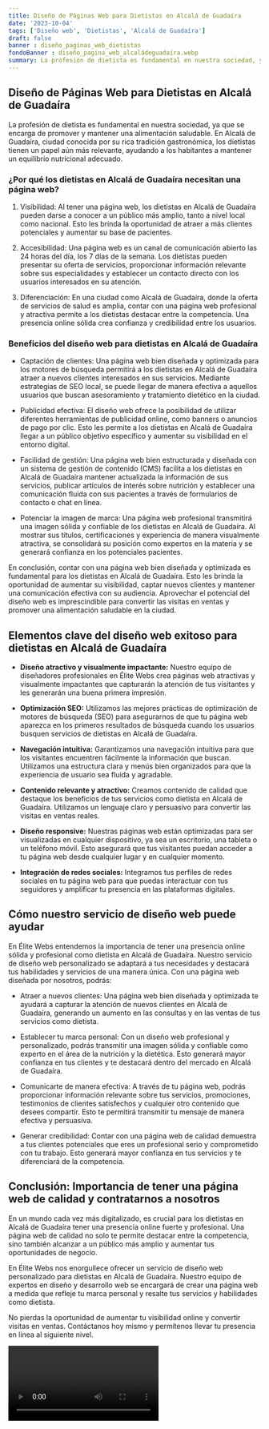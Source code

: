 ```yaml
---
title: Diseño de Páginas Web para Dietistas en Alcalá de Guadaíra
date: '2023-10-04'
tags: ['Diseño web', 'Dietistas', 'Alcalá de Guadaíra']
draft: false
banner : diseño_paginas_web_dietistas
fondoBanner : diseño_pagina_web_alcaládeguadaíra.webp
summary: La profesión de dietista es fundamental en nuestra sociedad, ya que se encarga de promover y mantener una alimentación saludable. En Alcalá de Guadaíra, ciudad conocida por su rica tradición gastronómica, los dietistas tienen un papel aún más relevante, ayudando a los habitantes a mantener un equilibrio nutricional adecuado.
---
```


## Diseño de Páginas Web para Dietistas en Alcalá de Guadaíra

La profesión de dietista es fundamental en nuestra sociedad, ya que se encarga de promover y mantener una alimentación saludable. En Alcalá de Guadaíra, ciudad conocida por su rica tradición gastronómica, los dietistas tienen un papel aún más relevante, ayudando a los habitantes a mantener un equilibrio nutricional adecuado.

### ¿Por qué los dietistas en Alcalá de Guadaíra necesitan una página web?

1. Visibilidad: Al tener una página web, los dietistas en Alcalá de Guadaíra pueden darse a conocer a un público más amplio, tanto a nivel local como nacional. Esto les brinda la oportunidad de atraer a más clientes potenciales y aumentar su base de pacientes.

2. Accesibilidad: Una página web es un canal de comunicación abierto las 24 horas del día, los 7 días de la semana. Los dietistas pueden presentar su oferta de servicios, proporcionar información relevante sobre sus especialidades y establecer un contacto directo con los usuarios interesados en su atención.

3. Diferenciación: En una ciudad como Alcalá de Guadaíra, donde la oferta de servicios de salud es amplia, contar con una página web profesional y atractiva permite a los dietistas destacar entre la competencia. Una presencia online sólida crea confianza y credibilidad entre los usuarios.

### Beneficios del diseño web para dietistas en Alcalá de Guadaíra

- Captación de clientes: Una página web bien diseñada y optimizada para los motores de búsqueda permitirá a los dietistas en Alcalá de Guadaíra atraer a nuevos clientes interesados en sus servicios. Mediante estrategias de SEO local, se puede llegar de manera efectiva a aquellos usuarios que buscan asesoramiento y tratamiento dietético en la ciudad.

- Publicidad efectiva: El diseño web ofrece la posibilidad de utilizar diferentes herramientas de publicidad online, como banners o anuncios de pago por clic. Esto les permite a los dietistas en Alcalá de Guadaíra llegar a un público objetivo específico y aumentar su visibilidad en el entorno digital.

- Facilidad de gestión: Una página web bien estructurada y diseñada con un sistema de gestión de contenido (CMS) facilita a los dietistas en Alcalá de Guadaíra mantener actualizada la información de sus servicios, publicar artículos de interés sobre nutrición y establecer una comunicación fluida con sus pacientes a través de formularios de contacto o chat en línea.

- Potenciar la imagen de marca: Una página web profesional transmitirá una imagen sólida y confiable de los dietistas en Alcalá de Guadaíra. Al mostrar sus títulos, certificaciones y experiencia de manera visualmente atractiva, se consolidará su posición como expertos en la materia y se generará confianza en los potenciales pacientes.

En conclusión, contar con una página web bien diseñada y optimizada es fundamental para los dietistas en Alcalá de Guadaíra. Esto les brinda la oportunidad de aumentar su visibilidad, captar nuevos clientes y mantener una comunicación efectiva con su audiencia. Aprovechar el potencial del diseño web es imprescindible para convertir las visitas en ventas y promover una alimentación saludable en la ciudad.

<GifSeo />

<Cta />

## Elementos clave del diseño web exitoso para dietistas en Alcalá de Guadaíra

- **Diseño atractivo y visualmente impactante:**
Nuestro equipo de diseñadores profesionales en Élite Webs crea páginas web atractivas y visualmente impactantes que capturarán la atención de tus visitantes y les generarán una buena primera impresión.

- **Optimización SEO:** 
Utilizamos las mejores prácticas de optimización de motores de búsqueda (SEO) para asegurarnos de que tu página web aparezca en los primeros resultados de búsqueda cuando los usuarios busquen servicios de dietistas en Alcalá de Guadaíra.

- **Navegación intuitiva:**
Garantizamos una navegación intuitiva para que los visitantes encuentren fácilmente la información que buscan. Utilizamos una estructura clara y menús bien organizados para que la experiencia de usuario sea fluida y agradable.

- **Contenido relevante y atractivo:**
Creamos contenido de calidad que destaque los beneficios de tus servicios como dietista en Alcalá de Guadaíra. Utilizamos un lenguaje claro y persuasivo para convertir las visitas en ventas reales.

- **Diseño responsive:** 
Nuestras páginas web están optimizadas para ser visualizadas en cualquier dispositivo, ya sea un escritorio, una tableta o un teléfono móvil. Esto asegurará que tus visitantes puedan acceder a tu página web desde cualquier lugar y en cualquier momento.

- **Integración de redes sociales:**
Integramos tus perfiles de redes sociales en tu página web para que puedas interactuar con tus seguidores y amplificar tu presencia en las plataformas digitales.

## Cómo nuestro servicio de diseño web puede ayudar

En Élite Webs entendemos la importancia de tener una presencia online sólida y profesional como dietista en Alcalá de Guadaíra. Nuestro servicio de diseño web personalizado se adaptará a tus necesidades y destacará tus habilidades y servicios de una manera única. Con una página web diseñada por nosotros, podrás:

- Atraer a nuevos clientes: Una página web bien diseñada y optimizada te ayudará a capturar la atención de nuevos clientes en Alcalá de Guadaíra, generando un aumento en las consultas y en las ventas de tus servicios como dietista.

- Establecer tu marca personal: Con un diseño web profesional y personalizado, podrás transmitir una imagen sólida y confiable como experto en el área de la nutrición y la dietética. Esto generará mayor confianza en tus clientes y te destacará dentro del mercado en Alcalá de Guadaíra.

- Comunicarte de manera efectiva: A través de tu página web, podrás proporcionar información relevante sobre tus servicios, promociones, testimonios de clientes satisfechos y cualquier otro contenido que desees compartir. Esto te permitirá transmitir tu mensaje de manera efectiva y persuasiva.

- Generar credibilidad: Contar con una página web de calidad demuestra a tus clientes potenciales que eres un profesional serio y comprometido con tu trabajo. Esto generará mayor confianza en tus servicios y te diferenciará de la competencia.

## Conclusión: Importancia de tener una página web de calidad y contratarnos a nosotros

En un mundo cada vez más digitalizado, es crucial para los dietistas en Alcalá de Guadaíra tener una presencia online fuerte y profesional. Una página web de calidad no solo te permite destacar entre la competencia, sino también alcanzar a un público más amplio y aumentar tus oportunidades de negocio.

En Élite Webs nos enorgullece ofrecer un servicio de diseño web personalizado para dietistas en Alcalá de Guadaíra. Nuestro equipo de expertos en diseño y desarrollo web se encargará de crear una página web a medida que refleje tu marca personal y resalte tus servicios y habilidades como dietista.

No pierdas la oportunidad de aumentar tu visibilidad online y convertir visitas en ventas. Contáctanos hoy mismo y permítenos llevar tu presencia en línea al siguiente nivel.

<Video />

<CtaBot job='Dietistas' city='Alcalá de Guadaíra'/>

<Gmaps query='Alcalá de Guadaíra+españa+maps' />